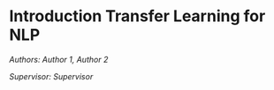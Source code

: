# Introduction Transfer Learning for NLP

*Authors: Author 1, Author 2*

*Supervisor: Supervisor*


